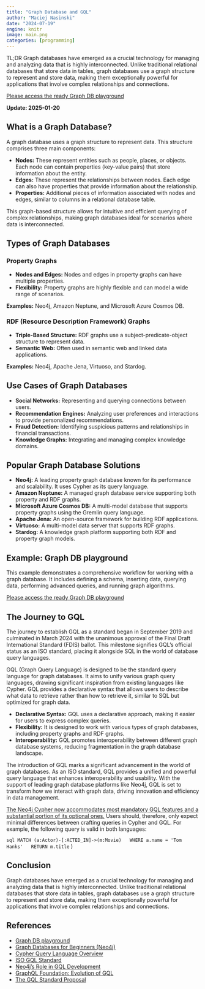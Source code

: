 ```yaml
---
title: "Graph Database and GQL"
author: "Maciej Nasinski"
date: "2024-07-19"
engine: knitr
image: main.png
categories: [programming]
---
```


TL;DR Graph databases have emerged as a crucial technology for managing and analyzing data that is highly interconnected. Unlike traditional relational databases that store data in tables, graph databases use a graph structure to represent and store data, making them exceptionally powerful for applications that involve complex relationships and connections.

[Please access the ready Graph DB playground](https://github.com/Polkas/graphdb-playground)

**Update: 2025-01-20**

## What is a Graph Database?

A graph database uses a graph structure to represent data. This structure comprises three main components:

- **Nodes:** These represent entities such as people, places, or objects. Each node can contain properties (key-value pairs) that store information about the entity.
- **Edges:** These represent the relationships between nodes. Each edge can also have properties that provide information about the relationship.
- **Properties:** Additional pieces of information associated with nodes and edges, similar to columns in a relational database table.

This graph-based structure allows for intuitive and efficient querying of complex relationships, making graph databases ideal for scenarios where data is interconnected.

## Types of Graph Databases

### Property Graphs

- **Nodes and Edges:** Nodes and edges in property graphs can have multiple properties.
- **Flexibility:** Property graphs are highly flexible and can model a wide range of scenarios.

**Examples:** Neo4j, Amazon Neptune, and Microsoft Azure Cosmos DB.

### RDF (Resource Description Framework) Graphs

- **Triple-Based Structure:** RDF graphs use a subject-predicate-object structure to represent data.
- **Semantic Web:** Often used in semantic web and linked data applications.

**Examples:** Neo4j, Apache Jena, Virtuoso, and Stardog.

## Use Cases of Graph Databases

- **Social Networks:** Representing and querying connections between users.
- **Recommendation Engines:** Analyzing user preferences and interactions to provide personalized recommendations.
- **Fraud Detection:** Identifying suspicious patterns and relationships in financial transactions.
- **Knowledge Graphs:** Integrating and managing complex knowledge domains.

## Popular Graph Database Solutions

- **Neo4j:** A leading property graph database known for its performance and scalability. It uses Cypher as its query language.
- **Amazon Neptune:** A managed graph database service supporting both property and RDF graphs.
- **Microsoft Azure Cosmos DB:** A multi-model database that supports property graphs using the Gremlin query language.
- **Apache Jena:** An open-source framework for building RDF applications.
- **Virtuoso:** A multi-model data server that supports RDF graphs.
- **Stardog:** A knowledge graph platform supporting both RDF and property graph models.

## Example: Graph DB playground

This example demonstrates a comprehensive workflow for working with a graph database. It includes defining a schema, inserting data, querying data, performing advanced queries, and running graph algorithms. 

[Please access the ready Graph DB playground](https://github.com/Polkas/graphdb-playground)

## The Journey to GQL

The journey to establish GQL as a standard began in September 2019 and culminated in March 2024 with the unanimous approval of the Final Draft International Standard (FDIS) ballot. This milestone signifies GQL's official status as an ISO standard, placing it alongside SQL in the world of database query languages.

GQL (Graph Query Language) is designed to be the standard query language for graph databases. It aims to unify various graph query languages, drawing significant inspiration from existing languages like Cypher. GQL provides a declarative syntax that allows users to describe what data to retrieve rather than how to retrieve it, similar to SQL but optimized for graph data.

- **Declarative Syntax:** GQL uses a declarative approach, making it easier for users to express complex queries.
- **Flexibility:** It is designed to work with various types of graph databases, including property graphs and RDF graphs.
- **Interoperability:** GQL promotes interoperability between different graph database systems, reducing fragmentation in the graph database landscape.

The introduction of GQL marks a significant advancement in the world of graph databases. As an ISO standard, GQL provides a unified and powerful query language that enhances interoperability and usability. With the support of leading graph database platforms like Neo4j, GQL is set to transform how we interact with graph data, driving innovation and efficiency in data management.

[The Neo4j Cypher now accommodates most mandatory GQL features and a substantial portion of its optional ones.](https://neo4j.com/docs/cypher-manual/current/appendix/gql-conformance/)
Users should, therefore, only expect minimal differences between crafting queries in Cypher and GQL. 
For example, the following query is valid in both languages:  

```sql
MATCH (a:Actor)-[:ACTED_IN]->(m:Movie)  
WHERE a.name = 'Tom Hanks'  
RETURN m.title  
```                                                                                                           )

## Conclusion

Graph databases have emerged as a crucial technology for managing and analyzing data that is highly interconnected. Unlike traditional relational databases that store data in tables, graph databases use a graph structure to represent and store data, making them exceptionally powerful for applications that involve complex relationships and connections.

## References

- [Graph DB playground](https://github.com/Polkas/graphdb-playground)
- [Graph Databases for Beginners (Neo4j)](https://neo4j.com/graph-databases-for-beginners/)
- [Cypher Query Language Overview](https://opencypher.org/)
- [ISO GQL Standard](https://www.iso.org/standard/76120.html)
- [Neo4j's Role in GQL Development](https://neo4j.com/developer/gql/)
- [GraphQL Foundation: Evolution of GQL](https://www.graphql.org)
- [The GQL Standard Proposal](https://arxiv.org/abs/2009.03000)

